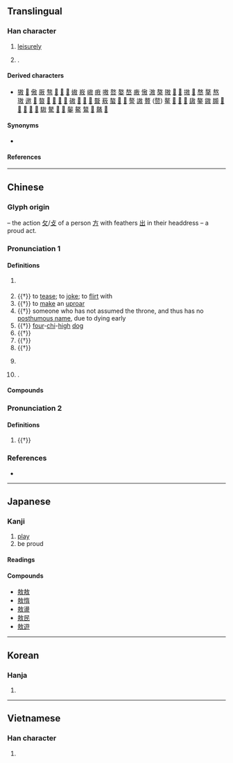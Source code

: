 {{character info}}
{{character info|0xfa90}}
==Translingual==

===Han character===
{{Han char|rn=66|rad=攴|as=07|sn=11|four=48240|canj=GSOK,QSOK|ids=⿰⿱士方攵}}

# [[leisurely]]
# {{surname|zh|nodot=1}}.

====Derived characters====
* [[獓]] [[𫍵]] [[傲]] [[厫]] [[骜]] [[𠞪]] [[𠢕]] [[𪧜]] [[㜜]] [[㟼]] [[㠂]] [[㾲]] [[嗷]] [[嗸]] [[嫯]] [[嶅]] [[廒]] [[慠]] [[滶]] [[獒]] [[隞]] [[𡏼]] [[𢕟]] [[𢳆]] [[𪵧]] [[㥿]] [[摮]] [[熬]] [[璈]] [[遨]] [[𢧴]] [[𣊁]] [[𣘢]] [[𤘒]] [[𪉑]] [[𫆰]] [[磝]] [[𥂢]] [[𥨆]] [[𬑞]] [[聱]] [[蔜]] [[螯]] [[𦪈]] [[𧑃]] [[謷]] [[謸]] [[贅]] ([[赘]]) [[鳌]] [[𨄨]] [[𨅚]] [[𨎞]] [[䦋]] [[鏊]] [[𨫼]] [[䫨]] [[𩕀]] [[𩘮]] [[𩪕]] [[𫗺]] [[𫘀]] [[䮯]] [[驁]] [[𩮯]] [[𩱏]] [[䵅]] [[鰲]] [[鷔]] [[𪍮]] [[鼇]] [[𪙠]]

====Synonyms====
* {{l|mul|奢}}

====References====
{{Han ref|kx=0471.140|dkj=13226|dj=0824.010|hdz=21456.130|uh=6556}}
{{Han ref|uh=FA90}}

----

==Chinese==
{{zh-forms|alt=𢾍,𢾕}}

===Glyph origin===
{{Han etym}}
{{Han compound|出|放|ls=ic}} – the action [[攵]]/[[攴]] of a person [[方]] with feathers [[出]] in their headdress – a proud act. {{attention|zh|sounds fishy, please check}}

===Pronunciation 1===
{{zh-pron
|m=áo
|c=ngou4
|mn=gô/ngô͘
|mc=y
|oc=y
|cat=v,n,pn
}}

====Definitions====
{{zh-hanzi}}

# {{lb|zh|literary}} {{zh-original|遨|to [[ramble]]; to [[play]] about}}
# {{†}} to [[tease]]; to [[joke]]; to [[flirt]] with
# {{†}} to [[make]] an [[uproar]]
# {{†}} someone who has not assumed the throne, and thus has no [[posthumous name]], due to dying early {{defdate|Chu}}
# {{†}} [[four]]-[[chi]]-[[high]] [[dog]]
# {{†}} {{zh-original|廒|[[granary]]}}
# {{†}} {{zh-alt-form|螯|[[pincer]]; [[nipper]]; [[claw]]}}
# {{†}} {{zh-alt-form|熬|to [[cook]] on [[slow]] [[fire]]; to [[boil]]}}
# {{lb|zh|historical}} {{n-g|An ancient place in the northwest of today [[Xingyang]], [[Henan]].}}
# {{surname|zh|nodot=1}}.

====Compounds====
{{zh-der|孫叔敖|打敖|敖不可長|敖包|敖得薩|敖敖|敖曹|敖盪|敖遊|桀敖不馴|笑敖|若敖鬼餒|謔浪笑敖|讙敖|敖江|敖東}}

===Pronunciation 2===
{{zh-pron
|m=ào
|c=ngou6
|mn=gō/ngō͘
|cat=v,n,pn
}}

====Definitions====
{{zh-hanzi}}

# {{†}} {{zh-alt-form|傲|[[haughty]]; [[arrogant]]; [[conceited]]}}

===References===
* {{R:yue:Hanzi}}

----

==Japanese==

===Kanji===
{{ja-kanji|grade=|rs=攴07}}

# [[play]]
# be proud

====Readings====
{{ja-readings
|on=ごう
|kun=あそぶ, おごる
}}

====Compounds====
* [[敖敖]]
* [[敖惰]]
* [[敖盪]]
* [[敖民]]
* [[敖遊]]

----

==Korean==

===Hanja===
{{ko-hanja|오}}

# {{rfdef|ko|sort=攴07}}

----

==Vietnamese==

===Han character===
{{vi-readings|rs=攴07|reading=ngào}}

# {{rfdef|vi|sort=攴07}}